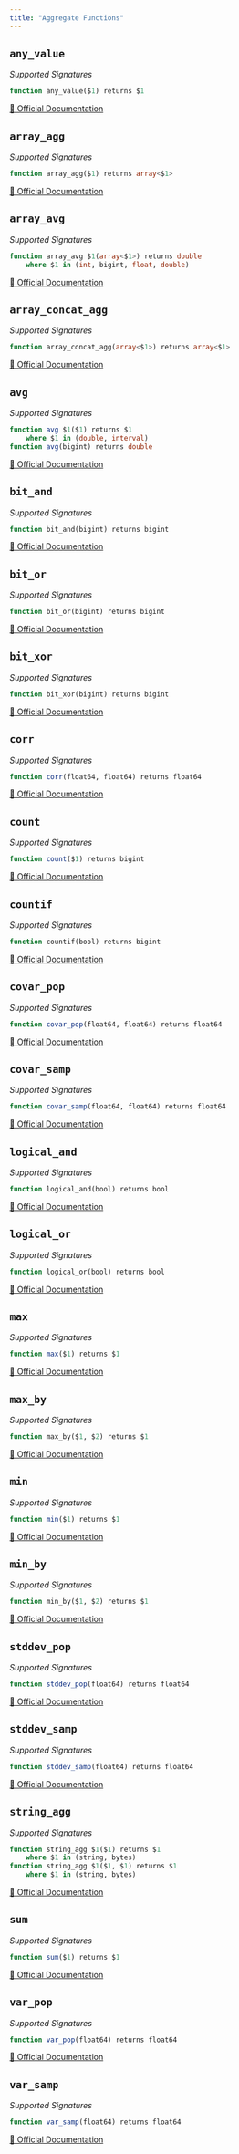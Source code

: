```yaml
---
title: "Aggregate Functions"
---
```


## `any_value`

*Supported Signatures*
```sql
function any_value($1) returns $1
```
[🔗 Official Documentation](https://cloud.google.com/bigquery/docs/reference/standard-sql/functions-and-operators#any_value)

## `array_agg`

*Supported Signatures*
```sql
function array_agg($1) returns array<$1>
```
[🔗 Official Documentation](https://cloud.google.com/bigquery/docs/reference/standard-sql/functions-and-operators#array_agg)

## `array_avg`

*Supported Signatures*
```sql
function array_avg $1(array<$1>) returns double
	where $1 in (int, bigint, float, double)
```
[🔗 Official Documentation](https://cloud.google.com/bigquery/docs/reference/standard-sql/functions-and-operators#array_avg)

## `array_concat_agg`

*Supported Signatures*
```sql
function array_concat_agg(array<$1>) returns array<$1>
```
[🔗 Official Documentation](https://cloud.google.com/bigquery/docs/reference/standard-sql/functions-and-operators#array_concat_agg)

## `avg`

*Supported Signatures*
```sql
function avg $1($1) returns $1
	where $1 in (double, interval)
function avg(bigint) returns double
```
[🔗 Official Documentation](https://cloud.google.com/bigquery/docs/reference/standard-sql/functions-and-operators#avg)

## `bit_and`

*Supported Signatures*
```sql
function bit_and(bigint) returns bigint
```
[🔗 Official Documentation](https://cloud.google.com/bigquery/docs/reference/standard-sql/functions-and-operators#bit_and)

## `bit_or`

*Supported Signatures*
```sql
function bit_or(bigint) returns bigint
```
[🔗 Official Documentation](https://cloud.google.com/bigquery/docs/reference/standard-sql/functions-and-operators#bit_or)

## `bit_xor`

*Supported Signatures*
```sql
function bit_xor(bigint) returns bigint
```
[🔗 Official Documentation](https://cloud.google.com/bigquery/docs/reference/standard-sql/functions-and-operators#bit_xor)

## `corr`

*Supported Signatures*
```sql
function corr(float64, float64) returns float64
```
[🔗 Official Documentation](https://cloud.google.com/bigquery/docs/reference/standard-sql/functions-and-operators#corr)

## `count`

*Supported Signatures*
```sql
function count($1) returns bigint
```
[🔗 Official Documentation](https://cloud.google.com/bigquery/docs/reference/standard-sql/functions-and-operators#count)

## `countif`

*Supported Signatures*
```sql
function countif(bool) returns bigint
```
[🔗 Official Documentation](https://cloud.google.com/bigquery/docs/reference/standard-sql/functions-and-operators#countif)

## `covar_pop`

*Supported Signatures*
```sql
function covar_pop(float64, float64) returns float64
```
[🔗 Official Documentation](https://cloud.google.com/bigquery/docs/reference/standard-sql/functions-and-operators#covar_pop)

## `covar_samp`

*Supported Signatures*
```sql
function covar_samp(float64, float64) returns float64
```
[🔗 Official Documentation](https://cloud.google.com/bigquery/docs/reference/standard-sql/functions-and-operators#covar_samp)

## `logical_and`

*Supported Signatures*
```sql
function logical_and(bool) returns bool
```
[🔗 Official Documentation](https://cloud.google.com/bigquery/docs/reference/standard-sql/functions-and-operators#logical_and)

## `logical_or`

*Supported Signatures*
```sql
function logical_or(bool) returns bool
```
[🔗 Official Documentation](https://cloud.google.com/bigquery/docs/reference/standard-sql/functions-and-operators#logical_or)

## `max`

*Supported Signatures*
```sql
function max($1) returns $1
```
[🔗 Official Documentation](https://cloud.google.com/bigquery/docs/reference/standard-sql/functions-and-operators#max)

## `max_by`

*Supported Signatures*
```sql
function max_by($1, $2) returns $1
```
[🔗 Official Documentation](https://cloud.google.com/bigquery/docs/reference/standard-sql/functions-and-operators#max_by)

## `min`

*Supported Signatures*
```sql
function min($1) returns $1
```
[🔗 Official Documentation](https://cloud.google.com/bigquery/docs/reference/standard-sql/functions-and-operators#min)

## `min_by`

*Supported Signatures*
```sql
function min_by($1, $2) returns $1
```
[🔗 Official Documentation](https://cloud.google.com/bigquery/docs/reference/standard-sql/functions-and-operators#min_by)

## `stddev_pop`

*Supported Signatures*
```sql
function stddev_pop(float64) returns float64
```
[🔗 Official Documentation](https://cloud.google.com/bigquery/docs/reference/standard-sql/functions-and-operators#stddev_pop)

## `stddev_samp`

*Supported Signatures*
```sql
function stddev_samp(float64) returns float64
```
[🔗 Official Documentation](https://cloud.google.com/bigquery/docs/reference/standard-sql/functions-and-operators#stddev_samp)

## `string_agg`

*Supported Signatures*
```sql
function string_agg $1($1) returns $1
	where $1 in (string, bytes)
function string_agg $1($1, $1) returns $1
	where $1 in (string, bytes)
```
[🔗 Official Documentation](https://cloud.google.com/bigquery/docs/reference/standard-sql/functions-and-operators#string_agg)

## `sum`

*Supported Signatures*
```sql
function sum($1) returns $1
```
[🔗 Official Documentation](https://cloud.google.com/bigquery/docs/reference/standard-sql/functions-and-operators#sum)

## `var_pop`

*Supported Signatures*
```sql
function var_pop(float64) returns float64
```
[🔗 Official Documentation](https://cloud.google.com/bigquery/docs/reference/standard-sql/functions-and-operators#var_pop)

## `var_samp`

*Supported Signatures*
```sql
function var_samp(float64) returns float64
```
[🔗 Official Documentation](https://cloud.google.com/bigquery/docs/reference/standard-sql/functions-and-operators#var_samp)


